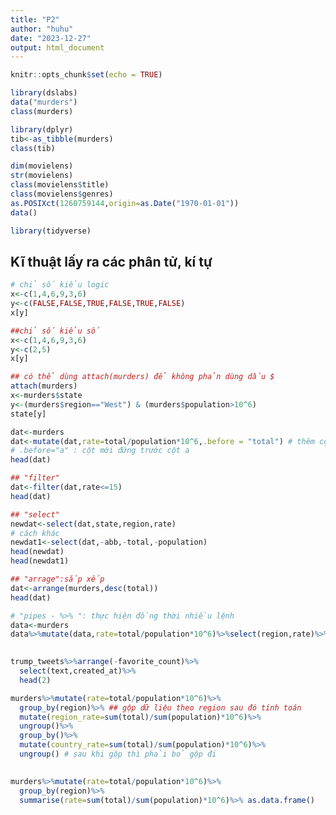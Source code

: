 ---
title: "P2"
author: "huhu"
date: "2023-12-27"
output: html_document
---

```{r setup, include=FALSE}
knitr::opts_chunk$set(echo = TRUE)
```

```{r}
library(dslabs)
data("murders")
class(murders)

```
```{r}
library(dplyr)
tib<-as_tibble(murders)
class(tib)
```
```{r}
dim(movielens)
str(movielens)
class(movielens$title)
class(movielens$genres)
as.POSIXct(1260759144,origin=as.Date("1970-01-01"))
data()
```

```{r}
library(tidyverse)
```

## Kĩ thuật lấy ra các phân tử, kí tự
```{r}
# chỉ số kiểu logic
x<-c(1,4,6,9,3,6)
y<-c(FALSE,FALSE,TRUE,FALSE,TRUE,FALSE)
x[y]
```
```{r}
##chỉ số kiểu số
x<-c(1,4,6,9,3,6)
y<-c(2,5)
x[y]
```


```{r}
## có thể dùng attach(murders) để không phản dùng dấu $
attach(murders)
x<-murders$state
y<-(murders$region=="West") & (murders$population>10^6)
state[y]
```
```{r}
dat<-murders
dat<-mutate(dat,rate=total/population*10^6,.before = "total") # thêm cột mới có tên là 'rate'
# .before="a" : cột mới đứng trước cột a
head(dat)
```

```{r}
## "filter"
dat<-filter(dat,rate<=15)
head(dat)
```
```{r}
## "select"
newdat<-select(dat,state,region,rate)
# cách khác
newdat1<-select(dat,-abb,-total,-population)
head(newdat)
head(newdat1)
```
```{r}
## "arrage":sắp xếp
dat<-arrange(murders,desc(total))
head(dat)
```
```{r}
# "pipes - %>% ": thực hiện đồng thời nhiều lệnh
data<-murders
data%>%mutate(data,rate=total/population*10^6)%>%select(region,rate)%>%filter(rate<=15)
  
```

```{r}
trump_tweets%>%arrange(-favorite_count)%>%
  select(text,created_at)%>%
  head(2)
```

```{r}
murders%>%mutate(rate=total/population*10^6)%>%
  group_by(region)%>% ## gộp dữ liệu theo region sau đó tính toán
  mutate(region_rate=sum(total)/sum(population)*10^6)%>%
  ungroup()%>%
  group_by()%>%
  mutate(country_rate=sum(total)/sum(population)*10^6)%>%
  ungroup() # sau khi gộp thì phải bỏ gộp đi
  
```

```{r}
murders%>%mutate(rate=total/population*10^6)%>%
  group_by(region)%>%
  summarise(rate=sum(total)/sum(population)*10^6)%>% as.data.frame()
```





